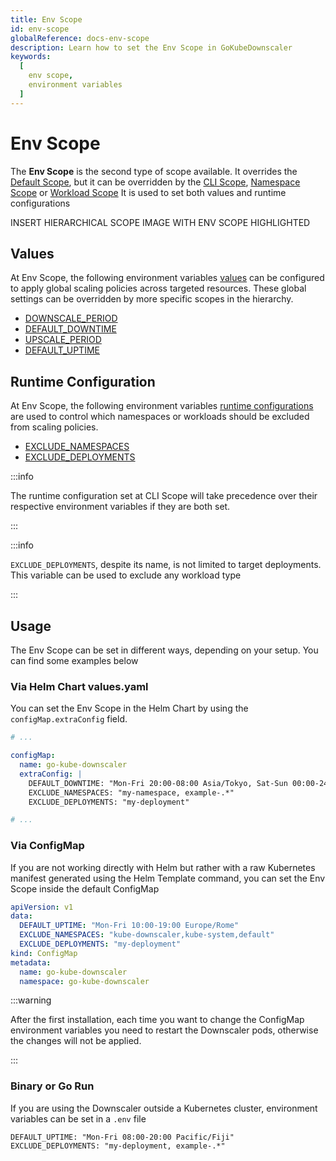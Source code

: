 ```yaml
---
title: Env Scope
id: env-scope
globalReference: docs-env-scope
description: Learn how to set the Env Scope in GoKubeDownscaler
keywords:
  [
    env scope,
    environment variables
  ]
---
```


# Env Scope

The **Env Scope** is the second type of scope available.
It overrides the [Default Scope](ref:docs-default-scope), but it can be overridden by the [CLI Scope](ref:docs-cli-scope),
[Namespace Scope](ref:docs-namespace-scope) or [Workload Scope](ref:docs-workload-scope)
It is used to set both values and runtime configurations

INSERT HIERARCHICAL SCOPE IMAGE WITH ENV SCOPE HIGHLIGHTED

## Values

At Env Scope, the following environment variables [values](ref:docs-values)
can be configured to apply global scaling policies across targeted resources.
These global settings can be overridden by more specific scopes in the hierarchy.

- [DOWNSCALE_PERIOD](ref:docs-values#downscale-period)
- [DEFAULT_DOWNTIME](ref:docs-values#downtime)
- [UPSCALE_PERIOD](ref:docs-values#upscale-period)
- [DEFAULT_UPTIME](ref:docs-values#uptime)

## Runtime Configuration

At Env Scope, the following environment variables [runtime configurations](ref:docs-runtime-configuration) are used to
control which namespaces or workloads should be excluded from scaling policies.

- [EXCLUDE_NAMESPACES](ref:docs-runtime-configuration#exclude-namespaces)
- [EXCLUDE_DEPLOYMENTS](ref:docs-runtime-configuration#exclude-deployments)

:::info

The runtime configuration set at CLI Scope will take precedence over their respective environment variables
if they are both set.

:::

:::info

`EXCLUDE_DEPLOYMENTS`, despite its name, is not limited to target deployments.
This variable can be used to exclude any workload type

:::

## Usage

The Env Scope can be set in different ways, depending on your setup.
You can find some examples below

### Via Helm Chart values.yaml

You can set the Env Scope in the Helm Chart by using the `configMap.extraConfig` field.

```yaml title="values.yaml"
# ...

configMap:
  name: go-kube-downscaler
  extraConfig: |
    DEFAULT_DOWNTIME: "Mon-Fri 20:00-08:00 Asia/Tokyo, Sat-Sun 00:00-24:00 Asia/Tokyo"
    EXCLUDE_NAMESPACES: "my-namespace, example-.*"
    EXCLUDE_DEPLOYMENTS: "my-deployment"

# ...
```

### Via ConfigMap

If you are not working directly with Helm but rather with a raw Kubernetes manifest generated using the Helm Template
command, you can set the Env Scope inside the default ConfigMap

```yaml title="ConfigMap"
apiVersion: v1
data:
  DEFAULT_UPTIME: "Mon-Fri 10:00-19:00 Europe/Rome"
  EXCLUDE_NAMESPACES: "kube-downscaler,kube-system,default"
  EXCLUDE_DEPLOYMENTS: "my-deployment"
kind: ConfigMap
metadata:
  name: go-kube-downscaler
  namespace: go-kube-downscaler
```

:::warning

After the first installation, each time you want to change the ConfigMap environment variables you need to restart the
Downscaler pods, otherwise the changes will not be applied.

:::

### Binary or Go Run

If you are using the Downscaler outside a Kubernetes cluster, environment variables can be set in a `.env` file

```text title=".env"
DEFAULT_UPTIME: "Mon-Fri 08:00-20:00 Pacific/Fiji"
EXCLUDE_DEPLOYMENTS: "my-deployment, example-.*"
```
